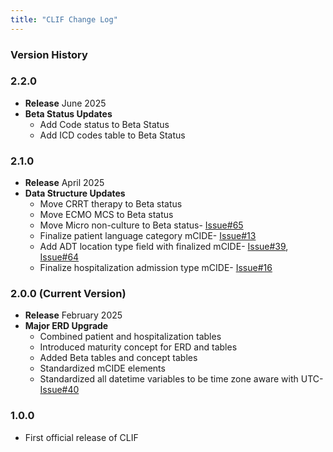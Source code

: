 ```yaml
---
title: "CLIF Change Log"
---
```


### Version History

### 2.2.0 
- **Release** June 2025
- **Beta Status Updates**
  - Add Code status to Beta Status
  - Add ICD codes table to Beta Status

### 2.1.0
- **Release** April 2025
- **Data Structure Updates**
  - Move CRRT therapy to Beta status
  - Move ECMO MCS to Beta status
  - Move Micro non-culture to Beta status- [Issue#65](https://github.com/Common-Longitudinal-ICU-data-Format/CLIF/issues/65)
  - Finalize patient language category mCIDE- [Issue#13](https://github.com/Common-Longitudinal-ICU-data-Format/CLIF/issues/13)
  - Add ADT location type field with finalized mCIDE- [Issue#39](https://github.com/Common-Longitudinal-ICU-data-Format/CLIF/issues/39), [Issue#64](https://github.com/Common-Longitudinal-ICU-data-Format/CLIF/issues/64)
  - Finalize hospitalization admission type mCIDE- [Issue#16](https://github.com/Common-Longitudinal-ICU-data-Format/CLIF/issues/16)

### 2.0.0 (Current Version)
- **Release** February 2025
- **Major ERD Upgrade**
  - Combined patient and hospitalization tables
  - Introduced maturity concept for ERD and tables
  - Added Beta tables and concept tables
  - Standardized mCIDE elements
  - Standardized all datetime variables to be time zone aware with UTC- [Issue#40](https://github.com/Common-Longitudinal-ICU-data-Format/CLIF/issues/40)

### 1.0.0
- First official release of CLIF
